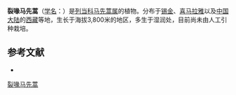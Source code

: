 {{Speciesbox
| name = 裂喙马先蒿
| status = 
| status_system = 
| image =
| genus = Pedicularis
| species = schizorhyncha
| authority = Prain
}}

'''裂喙马先蒿'''（[[学名|学名]]：{{lang|la|''Pedicularis schizorhyncha''}}）是[[列当科|列当科]][[马先蒿属|马先蒿属]]的植物。分布于[[锡金|锡金]]、[[喜马拉雅|喜马拉雅]]以及[[中国大陆|中国大陆]]的[[西藏|西藏]]等地，生长于海拔3,800米的地区，多生于湿润处，目前尚未由人工引种栽培。

== 参考文献 ==
<div class="references-small">
* {{cite web| url =http://www.bioinfo.cn/db05/KmzwSpecies.php?action=view&id=21462| title =裂喙马先蒿| work =《中国高等植物数据库全库》| publisher =中国科学院微生物研究所| author =昆明植物研究所| accessdate =2009-02-25| deadurl =yes| archiveurl =https://web.archive.org/web/20160305055601/http://www.bioinfo.cn/db05/KmzwSpecies.php?action=view&id=21462| archivedate =2016-03-05| df =}}
</div>

[[Category:马先蒿属|裂喙马先蒿]]


{{植物小作品}}